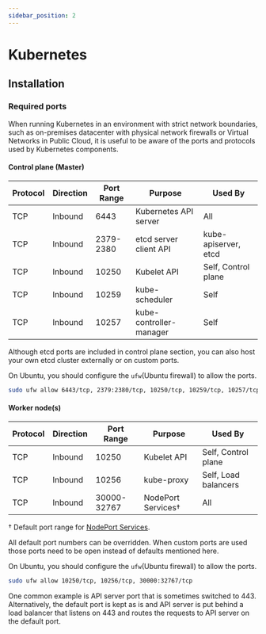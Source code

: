 ```yaml
---
sidebar_position: 2
---
```


# Kubernetes

## Installation

### Required ports

When running Kubernetes in an environment with strict network boundaries, such 
as on-premises datacenter with physical network firewalls or Virtual 
Networks in Public Cloud, it is useful to be aware of the ports and protocols 
used by Kubernetes components.

#### Control plane (Master)

| Protocol | Direction | Port Range | Purpose                 | Used By                   |
|----------|-----------|------------|-------------------------|---------------------------|
| TCP      | Inbound   | 6443       | Kubernetes API server   | All                       |
| TCP      | Inbound   | 2379-2380  | etcd server client API  | kube-apiserver, etcd      |
| TCP      | Inbound   | 10250      | Kubelet API             | Self, Control plane       |
| TCP      | Inbound   | 10259      | kube-scheduler          | Self                      |
| TCP      | Inbound   | 10257      | kube-controller-manager | Self                      |

Although etcd ports are included in control plane section, you can also host your own
etcd cluster externally or on custom ports. 

On Ubuntu, you should configure the `ufw`(Ubuntu firewall) to allow the ports.

```bash
sudo ufw allow 6443/tcp, 2379:2380/tcp, 10250/tcp, 10259/tcp, 10257/tcp
```


#### Worker node(s)

| Protocol | Direction | Port Range  | Purpose               | Used By                 |
|----------|-----------|-------------|-----------------------|-------------------------|
| TCP      | Inbound   | 10250       | Kubelet API           | Self, Control plane     |
| TCP      | Inbound   | 10256       | kube-proxy            | Self, Load balancers    |
| TCP      | Inbound   | 30000-32767 | NodePort Services†    | All                     |

† Default port range for [NodePort Services](https://kubernetes.io/docs/concepts/services-networking/service/).

All default port numbers can be overridden. When custom ports are used those 
ports need to be open instead of defaults mentioned here. 

On Ubuntu, you should configure the `ufw`(Ubuntu firewall) to allow the ports.
```bash
sudo ufw allow 10250/tcp, 10256/tcp, 30000:32767/tcp
```

One common example is API server port that is sometimes switched
to 443. Alternatively, the default port is kept as is and API server is put 
behind a load balancer that listens on 443 and routes the requests to API server
on the default port.

